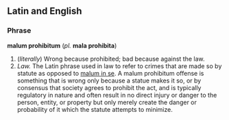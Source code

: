 ==Latin and English==

===Phrase===
'''malum prohibitum''' (''pl.'' '''mala prohibita''')

#(''literally'') Wrong because prohibited; bad because against the law.
#''Law.'' The Latin phrase used in law to refer to crimes that are made so by statute as opposed to [[malum in se]].  A malum prohibitum offense is something that is wrong only because a statue makes it so, or by consensus that society agrees to prohibit the act, and is typically regulatory in nature and often result in no direct injury or danger to the person, entity, or property but only merely create the danger or probability of it which the statute attempts to minimize.